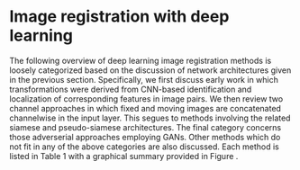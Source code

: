 
# Image registration with deep learning

\begin{figure}[!htb]
\centering
\includegraphics[width=0.95\textwidth]{Figures/overview.pdf}
\caption{Graphical overview of the works reviewed including (a) publications per year, (b)
         choice of neural network API, (c) anatomy (where applicable) and (d) publishing
        venue.
        }
\label{fig:overview}
\end{figure}

The following overview of deep learning image registration methods is loosely categorized
based on the discussion of network architectures given in the previous section.
Specifically, we first discuss early work in which transformations were derived
from CNN-based identification and localization of corresponding features in
image pairs.  We then review two channel approaches in which fixed and moving images
are concatenated channelwise in the input layer.  This segues to
methods involving the related siamese and pseudo-siamese architectures.  The final
category concerns those adverserial approaches employing GANs.  Other methods which
do not fit in any of the above categories are also discussed.  Each method is listed
in Table 1 with a graphical summary provided in Figure \ref{fig:overview}.

\input{methodsTable.tex}



